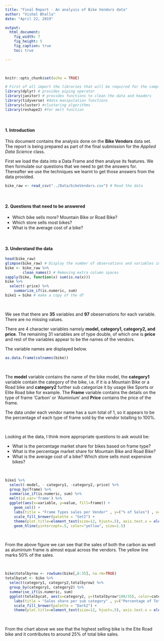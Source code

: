 ```yaml
---
title: "Final Report - An analysis of Bike Vendors data"
author: "Vishal Bhalla"
date: "April 22, 2019"

output: 
  html_document:
    fig_width: 7
    fig_height: 5
    fig_caption: true
    toc: true
    
---
```

&nbsp;

```r
knitr::opts_chunk$set(echo = TRUE)
```
```r
# First of all import the libraries that will be required for the complete excercise
library(dplyr) # provides piping operator
library(janitor) # provides functions to clean the data and headers
library(tidyverse) #data manipulation functions
library(cluster) #clustering algorithms
library(reshape2) #for melt function
```
&nbsp;

####  1. Introduction
This document contains the analysis done on the **Bike Vendors** data set. The report is being prepared as part of the final submission for the *Applied Data Science* class.

First we load the data into a Data Frame and then analyse its features. We then formulate our questions that we need to get the answers for. Thereafter we use the techniques we learnt to get those answers from the data provided.

```r
bike_raw <- read_csv("../Data/bikeVendors.csv") # Read the data
```
&nbsp;

####  2. Questions that need to be answered
 * Which bike sells more? Mountain Bike or Road Bike?
 * Which store sells most bikes?
 * What is the average cost of a bike?


&nbsp;

####  3. Understand the data

```r
head(bike_raw)
glimpse(bike_raw) # Display the number of observations and variables in the data frame. Display few records of the data set.
bike <- bike_raw %>%
        clean_names() # Removing extra column spaces
sapply(bike, function(x) sum(is.na(x)))
bike %>%
  select(-price) %>%
    summarize_if(is.numeric, sum)
bike1 = bike # make a copy of the df
```
&nbsp;

We see that there are **35** variables and **97** obeservations for each variable. There are no missing values.

There are 4 character variables namely **model, category1, category2, and price**. The remaining 31 variables are of type double, of which one is **price** and rest of the variables appear to be the names of the vendors. 

The variable names are displayed below.
```r
as.data.frame(colnames(bike))
```


&nbsp;

The **model** variable contains the name of the bike model, the **category1** variable contain the category of the bike, i.e. if it is a Mountain Bike or a Road bike and **category2** further sub categorize it by usage like Sports or Elite Road bike for example.  The **Frame** variable contains the details on the type of frame 'Carbon' or 'Aluminium' and **Price** contains the price of the frame.


The data under each vendor name has a sum total of 1, so it appears to be the percentage of each type of frame sold by the vendor totalling to 100%.

&nbsp;

Looking at the data, I think more appropriate questions to ask would be:

 * What is the percentage market share for bikes based on frame type?
 * What is the percentage market share for Mountain Bike and Road Bike?
 * What is the average cost of a bike? Which store sells most expensive bikes?

&nbsp;

```r
bike1 %>%
  select(-model, - category1, -category2,-price) %>%
  group_by(frame) %>%
  summarise_if(is.numeric, sum) %>%
  melt(id.var='frame') %>%
  ggplot(aes(x=variable, y=value, fill=frame)) +
    geom_col() +
    labs(title = "Frame Types sales per Vendor" , y=("% of Sales") , x=("Vendors")) +
    scale_fill_brewer(palette = "Set2") + 
    theme(plot.title=element_text(size=12, hjust=.5), axis.text.x = element_text(face="italic", size=10, angle=90)) +
    geom_hline(yintercept=.5, color="yellow", size=1.5)
```

&nbsp;

From the above figure we can see that the sales of both the carbon as well as aluminium frame is almost equal across the vendors. The yellow line marks 50% of the sales.

&nbsp;

```r
bike$totalbyrow <- rowSums(bike[,6:35], na.rm=TRUE)
totalbycat <- bike %>%
  select(category1, category2,totalbyrow) %>%
  group_by(category1, category2) %>%
  summarise_if(is.numeric, sum)
  ggplot(totalbycat, aes(x=category2, y=(totalbyrow*100/35), color=category1)) + geom_point(shape=19,size=3)  +
    labs(title = "Sales share per sub category" , y=("Percentage of Total Sales") , x=("Sub Categories")) +
    scale_fill_brewer(palette = "Dark2") + 
    theme(plot.title=element_text(size=12, hjust=.5), axis.text.x = element_text(face="italic", size=10, angle=90))
```

&nbsp;

From the chart above we see that the highest selling bike is the Eite Road bike and it contributes to around 25% of total bike sales.